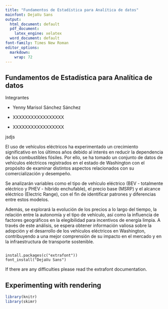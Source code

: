 ---
title: "Fundamentos de Estadística para Analítica de datos"
mainfont: DejaVu Sans
output:
  html_document: default
  pdf_document:
    latex_engine: xelatex
  word_document: default
font-family: Times New Roman
editor_options: 
  markdown: 
    wrap: 72
---

## Fundamentos de Estadística para Analítica de datos

Integrantes

-   Yenny Marisol Sánchez Sánchez

-   XXXXXXXXXXXXXXXXX

-   XXXXXXXXXXXXXXXXX

jsdjs

El uso de vehículos eléctricos ha experimentado un crecimiento
significativo en los últimos años debido al interés en reducir la
dependencia de los combustibles fósiles. Por ello, se ha tomado un
conjunto de datos de vehículos eléctricos registrados en el estado de
Washington con el propósito de examinar distintos aspectos relacionados
con su comercialización y desempeño.

Se analizarán variables como el tipo de vehículo eléctrico (BEV -
totalmente eléctrico y PHEV - híbrido enchufable), el precio base (MSRP)
y el alcance eléctrico (Electric Range), con el fin de identificar
patrones y diferencias entre estos modelos.

Además, se explorará la evolución de los precios a lo largo del tiempo,
la relación entre la autonomía y el tipo de vehículo, así como la
influencia de factores geográficos en la elegibilidad para incentivos de
energía limpia. A través de este análisis, se espera obtener información
valiosa sobre la adopción y el desarrollo de los vehículos eléctricos en
Washington, contribuyendo a una mejor comprensión de su impacto en el
mercado y en la infraestructura de transporte sostenible.

```         

install.packages(c("extrafont"))
font_install("DejaVu Sans")
```

If there are any difficulties please read the extrafont documentation.

## Experimenting with rendering

```{r, message=FALSE}
library(knitr)
library(skimr)
```
